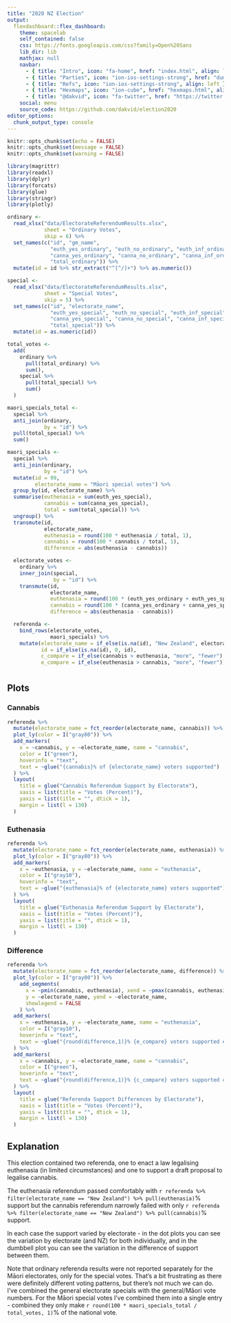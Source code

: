 ```yaml
---
title: "2020 NZ Election"
output: 
  flexdashboard::flex_dashboard:
    theme: spacelab
    self_contained: false
    css: https://fonts.googleapis.com/css?family=Open%20Sans
    lib_dir: lib
    mathjax: null
    navbar:
      - { title: "Intro", icon: "fa-home", href: "index.html", align: left }
      - { title: "Parties", icon: "ion-ios-settings-strong", href: "dumbbells.html", align: left }
      - { title: "Refs", icon: "ion-ios-settings-strong", align: left }
      - { title: "Hexmaps", icon: "ion-cube", href: "hexmaps.html", align: left }
      - { title: "@dakvid", icon: "fa-twitter", href: "https://twitter.com/dakvid", align: right }
    social: menu
    source_code: https://github.com/dakvid/election2020
editor_options: 
  chunk_output_type: console
---
```

  
```r
knitr::opts_chunk$set(echo = FALSE)
knitr::opts_chunk$set(message = FALSE)
knitr::opts_chunk$set(warning = FALSE)
```

```r
library(magrittr)
library(readxl)
library(dplyr)
library(forcats)
library(glue)
library(stringr)
library(plotly)

ordinary <- 
  read_xlsx("data/ElectorateReferendumResults.xlsx",
            sheet = "Ordinary Votes",
            skip = 6) %>% 
  set_names(c("id", "gm_name",
              "euth_yes_ordinary", "euth_no_ordinary", "euth_inf_ordinary",
              "canna_yes_ordinary", "canna_no_ordinary", "canna_inf_ordinary",
              "total_ordinary")) %>% 
  mutate(id = id %>% str_extract("^[^/]+") %>% as.numeric())

special <- 
  read_xlsx("data/ElectorateReferendumResults.xlsx",
            sheet = "Special Votes",
            skip = 5) %>% 
  set_names(c("id", "electorate_name",
              "euth_yes_special", "euth_no_special", "euth_inf_special",
              "canna_yes_special", "canna_no_special", "canna_inf_special",
              "total_special")) %>% 
  mutate(id = as.numeric(id))

total_votes <- 
  add(
    ordinary %>% 
      pull(total_ordinary) %>% 
      sum(),
    special %>% 
      pull(total_special) %>% 
      sum()
  )

maori_specials_total <- 
  special %>% 
  anti_join(ordinary,
            by = "id") %>% 
  pull(total_special) %>% 
  sum()

maori_specials <- 
  special %>% 
  anti_join(ordinary,
            by = "id") %>% 
  mutate(id = 99,
         electorate_name = "Māori special votes") %>% 
  group_by(id, electorate_name) %>% 
  summarise(euthenasia = sum(euth_yes_special),
            cannabis = sum(canna_yes_special),
            total = sum(total_special)) %>% 
  ungroup() %>% 
  transmute(id,
            electorate_name,
            euthenasia = round(100 * euthenasia / total, 1),
            cannabis = round(100 * cannabis / total, 1),
            difference = abs(euthenasia - cannabis))

  electorate_votes <- 
    ordinary %>% 
    inner_join(special,
               by = "id") %>% 
    transmute(id,
              electorate_name,
              euthenasia = round(100 * (euth_yes_ordinary + euth_yes_special) / (total_ordinary + total_special), 1),
              cannabis = round(100 * (canna_yes_ordinary + canna_yes_special) / (total_ordinary + total_special), 1),
              difference = abs(euthenasia - cannabis))

  referenda <- 
    bind_rows(electorate_votes,
              maori_specials) %>% 
    mutate(electorate_name = if_else(is.na(id), "New Zealand", electorate_name),
           id = if_else(is.na(id), 0, id),
           c_compare = if_else(cannabis > euthenasia, "more", "fewer"),
           e_compare = if_else(euthenasia > cannabis, "more", "fewer"))
```


# 


## Plots {.tabset}

### Cannabis

```r
referenda %>% 
  mutate(electorate_name = fct_reorder(electorate_name, cannabis)) %>% 
  plot_ly(color = I("gray80")) %>% 
  add_markers(
    x = ~cannabis, y = ~electorate_name, name = "cannabis",
    color = I("green"),
    hoverinfo = "text",
    text = ~glue("{cannabis}% of {electorate_name} voters supported")
  ) %>% 
  layout(
    title = glue("Cannabis Referendum Support by Electorate"),
    xaxis = list(title = "Votes (Percent)"),
    yaxis = list(title = "", dtick = 1),
    margin = list(l = 130)
  )
```

### Euthenasia

```r
referenda %>% 
  mutate(electorate_name = fct_reorder(electorate_name, euthenasia)) %>% 
  plot_ly(color = I("gray80")) %>% 
  add_markers(
    x = ~euthenasia, y = ~electorate_name, name = "euthenasia",
    color = I("gray10"),
    hoverinfo = "text",
    text = ~glue("{euthenasia}% of {electorate_name} voters supported")
  ) %>% 
  layout(
    title = glue("Euthenasia Referendum Support by Electorate"),
    xaxis = list(title = "Votes (Percent)"),
    yaxis = list(title = "", dtick = 1),
    margin = list(l = 130)
  )
```

### Difference

```r
referenda %>% 
  mutate(electorate_name = fct_reorder(electorate_name, difference)) %>% 
  plot_ly(color = I("gray80")) %>% 
    add_segments(
      x = ~pmin(cannabis, euthenasia), xend = ~pmax(cannabis, euthenasia),
      y = ~electorate_name, yend = ~electorate_name,
      showlegend = FALSE
    ) %>% 
  add_markers(
    x = ~euthenasia, y = ~electorate_name, name = "euthenasia",
    color = I("gray10"),
    hoverinfo = "text",
    text = ~glue("{round(difference,1)}% {e_compare} voters supported euthenasia in {electorate_name}")
  ) %>% 
  add_markers(
    x = ~cannabis, y = ~electorate_name, name = "cannabis",
    color = I("green"),
    hoverinfo = "text",
    text = ~glue("{round(difference,1)}% {c_compare} voters supported cannabis in {electorate_name}")
  ) %>% 
  layout(
    title = glue("Referenda Support Differences by Electorate"),
    xaxis = list(title = "Votes (Percent)"),
    yaxis = list(title = "", dtick = 1),
    margin = list(l = 130)
  )
```


## Explanation {.sidebar}

This election contained two referenda, one to enact a law legalising euthenasia
(in limited circumstances) and one to support a draft proposal to legalise cannabis.

The euthenasia referendum passed comfortably with 
`r referenda %>% filter(electorate_name == "New Zealand") %>% pull(euthenasia)`% support
but the cannabis referendum narrowly failed with only
`r referenda %>% filter(electorate_name == "New Zealand") %>% pull(cannabis)`% support.

In each case the support varied by electorate - in the dot plots you can see the
variation by electorate (and NZ) for both individually, 
and in the dumbbell plot you can see the variation in the difference of support between them.

Note that ordinary referenda results were not reported separately for the Māori electorates,
only for the special votes. That's a bit frustrating as there were definitely different
voting patterns, but there's not much we can do. I've combined the general electorate specials
with the general/Māori vote numbers. For the Māori special votes I've combined them into a
single entry - combined they only make
`r round(100 * maori_specials_total / total_votes, 1)`%
of the national vote.

